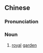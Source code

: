 ==Chinese==
{{zh-forms}}

===Pronunciation===
{{zh-pron
|m=shàngyuàn
|c=soeng6 jyun2
|cat=n
}}

===Noun===
{{zh-noun}}

# [[royal]] [[garden]]